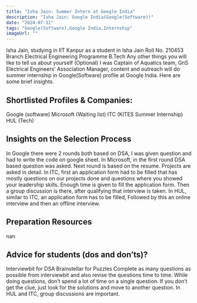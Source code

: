 ```yaml
---
title: "Isha Jain: Summer Intern at Google India"
description: "Isha Jain: Google India(Google(Software))"
date: "2024-07-11"
tags: "Google(Software),Google India,Internship"
imageUrl: ""
---
```


Isha Jain, studying in IIT Kanpur as a  student in Isha Jain Roll No. 210453 Branch Electrical Engineering Programme B.Tech Any other things you will like to tell us about yourself (Optional) I was Captain of Aquatics team, GnS Electrical Engineers’ Association Manager, content and outreach will do
 summer internship in Google(Software) profile at Google India. Here are some brief
insights.

## Shortlisted Profiles & Companies:
Google (software) Microsoft (Waiting list) ITC (KITES Summer Internship) HUL (Tech)

## Insights on the Selection Process
In Google there were 2 rounds both based on DSA, I was given question and had to write the code on google sheet. In Microsoft, in the first round DSA based question was asked. Next round is based on the resume. Projects are asked in detail. In ITC, first an application form had to be filled that has mostly questions on our projects done and questions where you showed your leadership skills. Enough time is given to fill the application form. Then a group discussion is there, after qualifying that interview is taken. In HUL, similar to ITC, an application form has to be filled, Followed by this an online interview and then an offline interview.

##  Preparation Resources
nan

## Advice for students (dos and don’ts)? 
Interviewbit for DSA Brainstellar for Puzzles Complete as many questions as possible from interviewbit and also revise the questions time to time. While doing questions, don’t spend a lot of time on a single question. If you don’t get the clue, just look for the solutions and move to another question. In HUL and ITC, group discussions are important.

